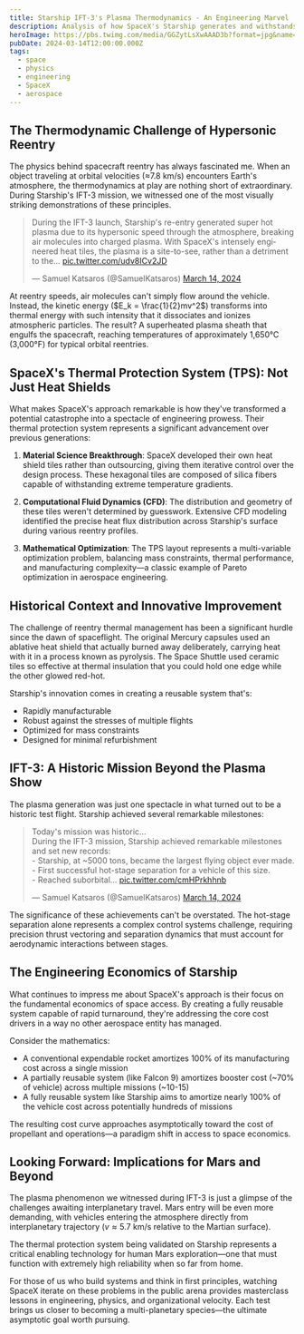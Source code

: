 ```yaml
---
title: Starship IFT-3's Plasma Thermodynamics - An Engineering Marvel
description: Analysis of how SpaceX's Starship generates and withstands plasma formation during hypersonic reentry, demonstrating breakthrough thermal management capabilities.
heroImage: https://pbs.twimg.com/media/GGZytLsXwAAAD3b?format=jpg&name=medium
pubDate: 2024-03-14T12:00:00.000Z
tags:
  - space
  - physics
  - engineering
  - SpaceX
  - aerospace
---
```


## The Thermodynamic Challenge of Hypersonic Reentry

The physics behind spacecraft reentry has always fascinated me. When an object traveling at orbital velocities (≈7.8 km/s) encounters Earth's atmosphere, the thermodynamics at play are nothing short of extraordinary. During Starship's IFT-3 mission, we witnessed one of the most visually striking demonstrations of these principles.

<blockquote class="twitter-tweet"><p lang="en" dir="ltr">During the IFT-3 launch, Starship&#39;s re-entry generated super hot plasma due to its hypersonic speed through the atmosphere, breaking air molecules into charged plasma. With SpaceX&#39;s intensely engineered heat tiles, the plasma is a site-to-see, rather than a detriment to the… <a href="https://t.co/udv8ICv2JD">pic.twitter.com/udv8ICv2JD</a></p>&mdash; Samuel Katsaros (@SamuelKatsaros) <a href="https://twitter.com/SamuelKatsaros/status/1768288662347776114?ref_src=twsrc%5Etfw">March 14, 2024</a></blockquote>
<script async src="https://platform.twitter.com/widgets.js" charset="utf-8"></script>

At reentry speeds, air molecules can't simply flow around the vehicle. Instead, the kinetic energy ($E_k = \frac{1}{2}mv^2$) transforms into thermal energy with such intensity that it dissociates and ionizes atmospheric particles. The result? A superheated plasma sheath that engulfs the spacecraft, reaching temperatures of approximately 1,650°C (3,000°F) for typical orbital reentries.

## SpaceX's Thermal Protection System (TPS): Not Just Heat Shields

What makes SpaceX's approach remarkable is how they've transformed a potential catastrophe into a spectacle of engineering prowess. Their thermal protection system represents a significant advancement over previous generations:

1. **Material Science Breakthrough**: SpaceX developed their own heat shield tiles rather than outsourcing, giving them iterative control over the design process. These hexagonal tiles are composed of silica fibers capable of withstanding extreme temperature gradients.

2. **Computational Fluid Dynamics (CFD)**: The distribution and geometry of these tiles weren't determined by guesswork. Extensive CFD modeling identified the precise heat flux distribution across Starship's surface during various reentry profiles.

3. **Mathematical Optimization**: The TPS layout represents a multi-variable optimization problem, balancing mass constraints, thermal performance, and manufacturing complexity—a classic example of Pareto optimization in aerospace engineering.

## Historical Context and Innovative Improvement

The challenge of reentry thermal management has been a significant hurdle since the dawn of spaceflight. The original Mercury capsules used an ablative heat shield that actually burned away deliberately, carrying heat with it in a process known as pyrolysis. The Space Shuttle used ceramic tiles so effective at thermal insulation that you could hold one edge while the other glowed red-hot.

Starship's innovation comes in creating a reusable system that's:
- Rapidly manufacturable
- Robust against the stresses of multiple flights
- Optimized for mass constraints
- Designed for minimal refurbishment

## IFT-3: A Historic Mission Beyond the Plasma Show

The plasma generation was just one spectacle in what turned out to be a historic test flight. Starship achieved several remarkable milestones:

<blockquote class="twitter-tweet" data-media-max-width="560"><p lang="en" dir="ltr">Today&#39;s mission was historic...<br/>During the IFT-3 mission, Starship achieved remarkable milestones and set new records:<br/>- Starship, at ~5000 tons, became the largest flying object ever made.<br/>- First successful hot-stage separation for a vehicle of this size.<br/>- Reached suborbital… <a href="https://t.co/cmHPrkhhnb">pic.twitter.com/cmHPrkhhnb</a></p>&mdash; Samuel Katsaros (@SamuelKatsaros) <a href="https://twitter.com/SamuelKatsaros/status/1768283997186961560?ref_src=twsrc%5Etfw">March 14, 2024</a></blockquote>
<script async src="https://platform.twitter.com/widgets.js" charset="utf-8"></script>

The significance of these achievements can't be overstated. The hot-stage separation alone represents a complex control systems challenge, requiring precision thrust vectoring and separation dynamics that must account for aerodynamic interactions between stages.

## The Engineering Economics of Starship

What continues to impress me about SpaceX's approach is their focus on the fundamental economics of space access. By creating a fully reusable system capable of rapid turnaround, they're addressing the core cost drivers in a way no other aerospace entity has managed.

Consider the mathematics:
- A conventional expendable rocket amortizes 100% of its manufacturing cost across a single mission
- A partially reusable system (like Falcon 9) amortizes booster cost (~70% of vehicle) across multiple missions (~10-15)
- A fully reusable system like Starship aims to amortize nearly 100% of the vehicle cost across potentially hundreds of missions

The resulting cost curve approaches asymptotically toward the cost of propellant and operations—a paradigm shift in access to space economics.

## Looking Forward: Implications for Mars and Beyond

The plasma phenomenon we witnessed during IFT-3 is just a glimpse of the challenges awaiting interplanetary travel. Mars entry will be even more demanding, with vehicles entering the atmosphere directly from interplanetary trajectory ($v ≈ 5.7$ km/s relative to the Martian surface).

The thermal protection system being validated on Starship represents a critical enabling technology for human Mars exploration—one that must function with extremely high reliability when so far from home.

For those of us who build systems and think in first principles, watching SpaceX iterate on these problems in the public arena provides masterclass lessons in engineering, physics, and organizational velocity. Each test brings us closer to becoming a multi-planetary species—the ultimate asymptotic goal worth pursuing. 